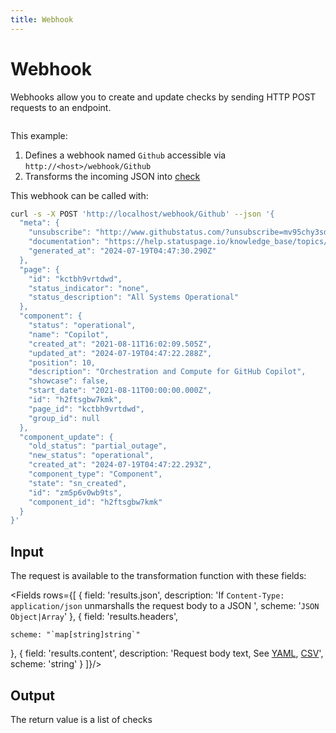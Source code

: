 ```yaml
---
title: Webhook
---
```



# <Icon name="webhook" /> Webhook

Webhooks allow you to create and update checks by sending HTTP POST requests to an endpoint.

```yaml title="github-webhook.yaml" file=../../../modules/canary-checker/fixtures/external/github-webhook.yaml
```

This example:
1. Defines a webhook named `Github` accessible via `http://<host>/webhook/Github`
2. Transforms the incoming JSON into [check](#output)

This webhook can be called with:

```bash
curl -s -X POST 'http://localhost/webhook/Github' --json '{
  "meta": {
    "unsubscribe": "http://www.githubstatus.com/?unsubscribe=mv95chy3sdq7",
    "documentation": "https://help.statuspage.io/knowledge_base/topics/webhook-notifications",
    "generated_at": "2024-07-19T04:47:30.290Z"
  },
  "page": {
    "id": "kctbh9vrtdwd",
    "status_indicator": "none",
    "status_description": "All Systems Operational"
  },
  "component": {
    "status": "operational",
    "name": "Copilot",
    "created_at": "2021-08-11T16:02:09.505Z",
    "updated_at": "2024-07-19T04:47:22.288Z",
    "position": 10,
    "description": "Orchestration and Compute for GitHub Copilot",
    "showcase": false,
    "start_date": "2021-08-11T00:00:00.000Z",
    "id": "h2ftsgbw7kmk",
    "page_id": "kctbh9vrtdwd",
    "group_id": null
  },
  "component_update": {
    "old_status": "partial_outage",
    "new_status": "operational",
    "created_at": "2024-07-19T04:47:22.293Z",
    "component_type": "Component",
    "state": "sn_created",
    "id": "zm5p6v0wb9ts",
    "component_id": "h2ftsgbw7kmk"
  }
}'
```


## Input

The request is available to the transformation function with these fields:

<Fields rows={[
  {
    field: 'results.json',
        description: 'If `Content-Type: application/json` unmarshalls the request body to a JSON ',
    scheme: '`JSON Object|Array`'
  },
    {
    field: 'results.headers',

    scheme: "`map[string]string`"
  },  {
    field: 'results.content',
    description: 'Request body text, See [YAML](/reference/scripting/cel#yaml), [CSV](/reference/scripting/cel#csv)',
    scheme: 'string'
  }
]}/>

## Output

The return value is a list of checks

<TransformFields/>
